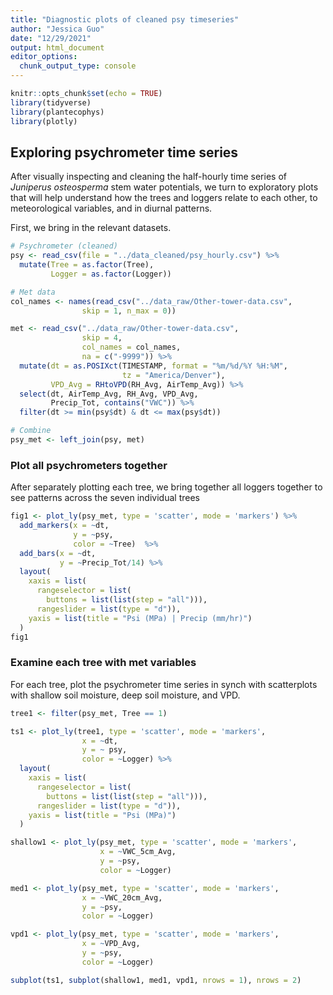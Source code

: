 ```yaml
---
title: "Diagnostic plots of cleaned psy timeseries"
author: "Jessica Guo"
date: "12/29/2021"
output: html_document
editor_options: 
  chunk_output_type: console
---
```


```r
knitr::opts_chunk$set(echo = TRUE)
library(tidyverse)
library(plantecophys)
library(plotly)
```

## Exploring psychrometer time series

After visually inspecting and cleaning the half-hourly time series of *Juniperus osteosperma* stem water potentials, we turn to exploratory plots that will help understand how the trees and loggers relate to each other, to meteorological variables, and in diurnal patterns. 

First, we bring in the relevant datasets. 

```r
# Psychrometer (cleaned)
psy <- read_csv(file = "../data_cleaned/psy_hourly.csv") %>%
  mutate(Tree = as.factor(Tree),
         Logger = as.factor(Logger))

# Met data
col_names <- names(read_csv("../data_raw/Other-tower-data.csv",
                skip = 1, n_max = 0))

met <- read_csv("../data_raw/Other-tower-data.csv",
                skip = 4, 
                col_names = col_names, 
                na = c("-9999")) %>%
  mutate(dt = as.POSIXct(TIMESTAMP, format = "%m/%d/%Y %H:%M", 
                         tz = "America/Denver"),
         VPD_Avg = RHtoVPD(RH_Avg, AirTemp_Avg)) %>%
  select(dt, AirTemp_Avg, RH_Avg, VPD_Avg, 
         Precip_Tot, contains("VWC")) %>%
  filter(dt >= min(psy$dt) & dt <= max(psy$dt))

# Combine
psy_met <- left_join(psy, met)

```

### Plot all psychrometers together

After separately plotting each tree, we bring together all loggers together to see patterns across the seven individual trees

```r
fig1 <- plot_ly(psy_met, type = 'scatter', mode = 'markers') %>%
  add_markers(x = ~dt,
              y = ~psy,
              color = ~Tree)  %>%
  add_bars(x = ~dt,
           y = ~Precip_Tot/14) %>%
  layout(
    xaxis = list(
      rangeselector = list(
        buttons = list(list(step = "all"))),
      rangeslider = list(type = "d")),
    yaxis = list(title = "Psi (MPa) | Precip (mm/hr)")
  )
fig1
```

### Examine each tree with met variables

For each tree, plot the psychrometer time series in synch with scatterplots with shallow soil moisture, deep soil moisture, and VPD. 

```r

tree1 <- filter(psy_met, Tree == 1)

ts1 <- plot_ly(tree1, type = 'scatter', mode = 'markers',
                x = ~dt, 
                y = ~ psy, 
                color = ~Logger) %>%
  layout(
    xaxis = list(
      rangeselector = list(
        buttons = list(list(step = "all"))),
      rangeslider = list(type = "d")),
    yaxis = list(title = "Psi (MPa)")
  )

shallow1 <- plot_ly(psy_met, type = 'scatter', mode = 'markers',
                    x = ~VWC_5cm_Avg,
                    y = ~psy,
                    color = ~Logger)

med1 <- plot_ly(psy_met, type = 'scatter', mode = 'markers',
                x = ~VWC_20cm_Avg,
                y = ~psy,
                color = ~Logger)

vpd1 <- plot_ly(psy_met, type = 'scatter', mode = 'markers',
                x = ~VPD_Avg,
                y = ~psy,
                color = ~Logger)

subplot(ts1, subplot(shallow1, med1, vpd1, nrows = 1), nrows = 2)


```
